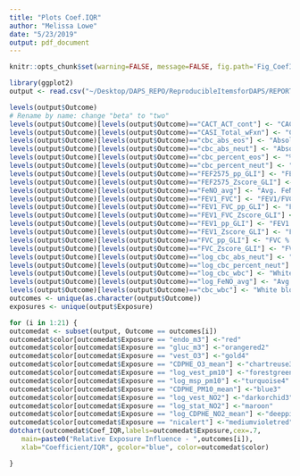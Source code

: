 ```yaml
---
title: "Plots Coef.IQR"
author: "Melissa Lowe"
date: "5/23/2019"
output: pdf_document
---
```


```r
knitr::opts_chunk$set(warning=FALSE, message=FALSE, fig.path='Fig_CoefIQR/')

```


```r
library(ggplot2)
output <- read.csv("~/Desktop/DAPS_REPO/ReproducibleItemsforDAPS/REPORTS/DAPS_OUTPUT2.csv", header=TRUE)

```



```r

levels(output$Outcome)
# Rename by name: change "beta" to "two"
levels(output$Outcome)[levels(output$Outcome)=="CACT_ACT_cont"] <- "CACT-ACT"
levels(output$Outcome)[levels(output$Outcome)=="CASI_Total_wFxn"] <- "CASI Score"
levels(output$Outcome)[levels(output$Outcome)=="cbc_abs_eos"] <- "Absolute Eosinophils"
levels(output$Outcome)[levels(output$Outcome)=="cbc_abs_neut"] <- "Absolute Neutrophils"
levels(output$Outcome)[levels(output$Outcome)=="cbc_percent_eos"] <- "% Eosinophils"
levels(output$Outcome)[levels(output$Outcome)=="cbc_percent_neut"] <- "% Neutrophils"
levels(output$Outcome)[levels(output$Outcome)=="FEF2575_pp_GLI"] <- "FEF-2575 % pred"
levels(output$Outcome)[levels(output$Outcome)=="FEF2575_Zscore_GLI"] <- "FEF-2575 Z-score"
levels(output$Outcome)[levels(output$Outcome)=="FeNO_avg"] <- "Avg. FeNO"
levels(output$Outcome)[levels(output$Outcome)=="FEV1_FVC"] <- "FEV1/FVC"
levels(output$Outcome)[levels(output$Outcome)=="FEV1_FVC_pp_GLI"] <- "FEV1/FVC % pred"
levels(output$Outcome)[levels(output$Outcome)=="FEV1_FVC_Zscore_GLI"] <- "FEV1/FVC Z-score"
levels(output$Outcome)[levels(output$Outcome)=="FEV1_pp_GLI"] <- "FEV1 % pred"
levels(output$Outcome)[levels(output$Outcome)=="FEV1_Zscore_GLI"] <- "FEV1 Z-score"
levels(output$Outcome)[levels(output$Outcome)=="FVC_pp_GLI"] <- "FVC % pred"
levels(output$Outcome)[levels(output$Outcome)=="FVC_Zscore_GLI"] <- "FVC Z-score"
levels(output$Outcome)[levels(output$Outcome)=="log_cbc_abs_neut"] <- "Absolute Neutrophils -log"
levels(output$Outcome)[levels(output$Outcome)=="log_cbc_percent_neut"] <- "% Neutrophils -log"
levels(output$Outcome)[levels(output$Outcome)=="log_cbc_wbc"] <- "White blood cell count - log"
levels(output$Outcome)[levels(output$Outcome)=="log_FeNO_avg"] <- "Avg. FeNO - log"
levels(output$Outcome)[levels(output$Outcome)=="cbc_wbc"] <- "White blood cell count"
outcomes <- unique(as.character(output$Outcome))
exposures <- unique(output$Exposure)

for (i in 1:21) {
outcomedat <- subset(output, Outcome == outcomes[i])
outcomedat$color[outcomedat$Exposure == "endo_m3"] <-"red"
outcomedat$color[outcomedat$Exposure == "gluc_m3"] <-"orangered2"
outcomedat$color[outcomedat$Exposure == "vest_O3"] <-"gold4"
outcomedat$color[outcomedat$Exposure == "CDPHE_O3_mean"] <-"chartreuse3"
outcomedat$color[outcomedat$Exposure == "log_vest_pm10"] <-"forestgreen"
outcomedat$color[outcomedat$Exposure == "log_msp_pm10"] <-"turquoise4"
outcomedat$color[outcomedat$Exposure == "CDPHE_PM10_mean"] <-"blue3"
outcomedat$color[outcomedat$Exposure == "log_vest_NO2"] <-"darkorchid3"
outcomedat$color[outcomedat$Exposure == "log_stat_NO2"] <-"maroon"
outcomedat$color[outcomedat$Exposure == "log_CDPHE_NO2_mean"] <-"deeppink2"
outcomedat$color[outcomedat$Exposure == "nicalert"] <-"mediumvioletred"
dotchart(outcomedat$Coef_IQR,labels=outcomedat$Exposure,cex=.7,
   main=paste0("Relative Exposure Influence - ",outcomes[i]), 
   xlab="Coefficient/IQR", gcolor="blue", color=outcomedat$color)

} 


```